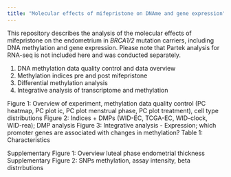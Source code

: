 ```yaml
---
title: "Molecular effects of mifepristone on DNAme and gene expression"
---
```


This repository describes the analysis of the molecular effects of mifepristone on the endometrium in *BRCA1/2* mutation carriers, including DNA methylation and gene expression. Please note that Partek analysis for RNA-seq is not included here and was conducted separately.

1. DNA methylation data quality control and data overview
2. Methylation indices pre and post mifepristone
3. Differential methylation analysis
4. Integrative analysis of transcriptome and methylation


Figure 1: Overview of experiment, methylation data quality control (PC heatmap, PC plot ic, PC plot menstrual phase, PC plot treatment), cell type distributions
Figure 2: Indices + DMPs (WID-EC, TCGA-EC, WID-clock, WID-rea); DMP analysis
Figure 3: Integrative analysis - Expression; which promoter genes are associated with changes in methylation?
Table 1: Characteristics

Supplementary Figure 1: Overview luteal phase endometrial thickness
Supplementary Figure 2: SNPs methylation, assay intensity, beta distrrbutions
